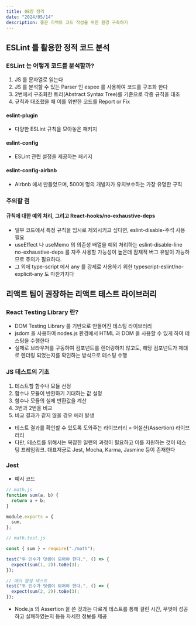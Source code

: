 ```yaml
---
title: 08장 정리
date: "2024/05/14"
description: 좋은 리액트 코드 작성을 위한 환경 구축하기
---
```


## ESLint 를 활용한 정적 코드 분석

### ESLint 는 어떻게 코드를 분석할까?

1. JS 를 문자열로 읽는다
2. JS 를 분석할 수 있는 Parser 인 espee 를 사용하여 코드를 구조화 한다
3. 2번에서 구조화한 트리(Abstract Syntax Tree)를 기준으로 각종 규칙을 대조
4. 규칙과 대조했을 때 이를 위반한 코드를 Report or Fix

#### eslint-plugin

- 다양한 ESLint 규칙을 모아놓은 패키지

#### eslint-config

- ESLint 관련 설정을 제공하는 패키지

#### eslint-config-airbnb

- Airbnb 에서 만들었으며, 500여 명의 개발자가 유지보수하는 가장 유명한 규칙

### 주의할 점

#### 규칙에 대한 예외 처리, 그리고 React-hooks/no-exhaustive-deps

- 일부 코드에서 특정 규칙을 임시로 제외시키고 싶다면, eslint-disable-주석 사용 필요
- useEffect 나 useMemo 의 의존성 배열을 예외 처리하는 eslint-disable-line no-exhaustive-deps 를 자주 사용할 가능성이 높은데 잠재적 버그 유발이 가능하므로 주의가 필요하다.
- 그 외에 type-script 에서 any 를 강제로 사용하기 위한 typescript-eslint/no-explicit-any 도 마찬가지다

## 리액트 팀이 권장하는 리액트 테스트 라이브러리

### React Testing Library 란?

- DOM Testing Library 를 기반으로 만들어진 테스팅 라이브러리
- jsdom 을 사용하여 nodes.js 환경에서 HTML 과 DOM 을 사용할 수 있게 하여 테스팅을 수행한다
- 실제로 브라우저를 구동하여 컴포넌트를 렌더링하지 않고도, 해당 컴포넌트가 제대로 렌더링 되었는지를 확인하는 방식으로 테스팅 수행

### JS 테스트의 기초

1. 테스트할 함수나 모듈 선정
2. 함수나 모듈이 반환하기 기대하는 값 설정
3. 함수나 모듈의 실제 반환값을 계산
4. 3번과 2번을 비교
5. 비교 결과가 같지 않을 경우 에러 발생

- 테스트 결과를 확인할 수 있도록 도와주는 라이브러리 = 어설션(Assertion) 라이브러리
- 다만, 테스트를 위해서는 복잡한 일련의 과정이 필요하고 이를 지원하는 것이 테스팅 프레임워크. 대표저긍로 Jest, Mocha, Karma, Jasmine 등이 존재한다

### Jest

- 예시 코드

```js
// math.js
function sum(a, b) {
  return a + b;
}

module.exports = {
  sum,
};

// math.test.js

const { sum } = require("./math");

test("두 인수가 덧셈이 되어야 한다.", () => {
  expect(sum(1, 2)).toBe(3);
});

// 에러 발생 테스트
test("두 인수가 덧셈이 되어야 한다.", () => {
  expect(sum(2, 2)).toBe(3);
});
```

- Node.js 의 Assertion 을 쓴 것과는 다르게 테스트를 통해 걸린 시간, 무엇이 성공하고 실패하였는지 등등 자세한 정보를 제공
